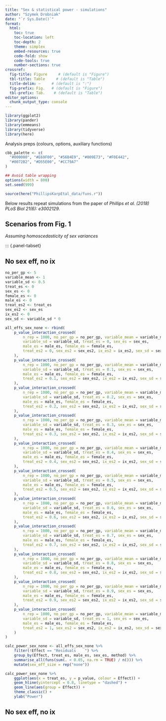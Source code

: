 ```yaml
---
title: "Sex & statistical power - simulations"
author: "Szymek Drobniak"
date: "`r Sys.Date()`"
format:
  html:
    toc: true
    toc-location: left
    toc-depth: 2
    theme: simplex
    embed-resources: true
    code-fold: show
    code-tools: true
    number-sections: true
crossref: 
  fig-title: Figure     # (default is "Figure")
  tbl-title: Table     # (default is "Table")
  title-delim: —     # (default is ":")
  fig-prefix: Fig.   # (default is "Figure")
  tbl-prefix: Tab.    # (default is "Table")
editor_options: 
  chunk_output_type: console
---
```


```r
library(ggplot2)
library(pander)
library(emmeans)
library(tidyverse)
library(here)
```


Analysis preps (colours, options, auxiliary functions)

```r
cbb_palette <- c(
  "#000000", "#E69F00", "#56B4E9", "#009E73", "#F0E442",
  "#0072B2", "#D55E00", "#CC79A7"
)

## Avoid table wrapping
options(width = 800)
set.seed(999)

source(here("PhillipsKarpEtal_data/funs.r"))
```

Below results repeat simulations from the paper of *Phillips et al. (2018) PLoS Biol 21(6): e3002129*.

## Scenarios from Fig. 1

*Assuming homoscedasticity of sex variances*

::: {.panel-tabset}

## No sex eff, no ix

```r
no_per_gp <- 5
variable_mean <- 1
variable_sd <- 0.5
treat_es <- 0
sex_es <- 0
female_es <- 0
male_es <- 0
treat_es2 <- treat_es
sex_es2 <- sex_es
ix_es2 <- 0
sex_sd <- variable_sd * 0

all_effs_sex_none <- rbind(
    p_value_interaction_crossed(
        n_rep = 1000, no_per_gp = no_per_gp, variable_mean = variable_mean,
        variable_sd = variable_sd, treat_es = 0, sex_es = sex_es,
        male_es = male_es, female_es = female_es,
        treat_es2 = 0, sex_es2 = sex_es2, ix_es2 = ix_es2, sex_sd = sex_sd
    ),
    p_value_interaction_crossed(
        n_rep = 1000, no_per_gp = no_per_gp, variable_mean = variable_mean,
        variable_sd = variable_sd, treat_es = 0.1, sex_es = sex_es,
        male_es = male_es, female_es = female_es,
        treat_es2 = 0.1, sex_es2 = sex_es2, ix_es2 = ix_es2, sex_sd = sex_sd
    ),
    p_value_interaction_crossed(
        n_rep = 1000, no_per_gp = no_per_gp, variable_mean = variable_mean,
        variable_sd = variable_sd, treat_es = 0.2, sex_es = sex_es,
        male_es = male_es, female_es = female_es,
        treat_es2 = 0.2, sex_es2 = sex_es2, ix_es2 = ix_es2, sex_sd = sex_sd
    ),
    p_value_interaction_crossed(
        n_rep = 1000, no_per_gp = no_per_gp, variable_mean = variable_mean,
        variable_sd = variable_sd, treat_es = 0.3, sex_es = sex_es,
        male_es = male_es, female_es = female_es,
        treat_es2 = 0.3, sex_es2 = sex_es2, ix_es2 = ix_es2, sex_sd = sex_sd
    ),
    p_value_interaction_crossed(
        n_rep = 1000, no_per_gp = no_per_gp, variable_mean = variable_mean,
        variable_sd = variable_sd, treat_es = 0.4, sex_es = sex_es,
        male_es = male_es, female_es = female_es,
        treat_es2 = 0.4, sex_es2 = sex_es2, ix_es2 = ix_es2, sex_sd = sex_sd
    ),
    p_value_interaction_crossed(
        n_rep = 1000, no_per_gp = no_per_gp, variable_mean = variable_mean,
        variable_sd = variable_sd, treat_es = 0.5, sex_es = sex_es,
        male_es = male_es, female_es = female_es,
        treat_es2 = 0.5, sex_es2 = sex_es2, ix_es2 = ix_es2, sex_sd = sex_sd
    ),
    p_value_interaction_crossed(
        n_rep = 1000, no_per_gp = no_per_gp, variable_mean = variable_mean,
        variable_sd = variable_sd, treat_es = 0.6, sex_es = sex_es,
        male_es = male_es, female_es = female_es,
        treat_es2 = 0.6, sex_es2 = sex_es2, ix_es2 = ix_es2, sex_sd = sex_sd
    ),
    p_value_interaction_crossed(
        n_rep = 1000, no_per_gp = no_per_gp, variable_mean = variable_mean,
        variable_sd = variable_sd, treat_es = 0.7, sex_es = sex_es,
        male_es = male_es, female_es = female_es,
        treat_es2 = 0.7, sex_es2 = sex_es2, ix_es2 = ix_es2, sex_sd = sex_sd
    ),
    p_value_interaction_crossed(
        n_rep = 1000, no_per_gp = no_per_gp, variable_mean = variable_mean,
        variable_sd = variable_sd, treat_es = 0.8, sex_es = sex_es,
        male_es = male_es, female_es = female_es,
        treat_es2 = 0.8, sex_es2 = sex_es2, ix_es2 = ix_es2, sex_sd = sex_sd
    ),
    p_value_interaction_crossed(
        n_rep = 1000, no_per_gp = no_per_gp, variable_mean = variable_mean,
        variable_sd = variable_sd, treat_es = 0.9, sex_es = sex_es,
        male_es = male_es, female_es = female_es,
        treat_es2 = 0.9, sex_es2 = sex_es2, ix_es2 = ix_es2, sex_sd = sex_sd
    ),
    p_value_interaction_crossed(
        n_rep = 1000, no_per_gp = no_per_gp, variable_mean = variable_mean,
        variable_sd = variable_sd, treat_es = 1, sex_es = sex_es,
        male_es = male_es, female_es = female_es,
        treat_es2 = 1, sex_es2 = sex_es2, ix_es2 = ix_es2, sex_sd = sex_sd
    )
)

calc_power_sex_none <- all_effs_sex_none %>%
    filter(!Effect == "Residuals    ") %>%
    group_by(Effect, treat_es, male_es, sex_es, method) %>%
    summarise_all(funs(sum(. < 0.05, na.rm = TRUE) / n())) %>%
    mutate(sex_eff_size = rep("none"))

calc_power_sex_none %>%
    ggplot(aes(x = treat_es, y = p_value, colour = Effect)) +
    geom_hline(yintercept = 0.8, linetype = "dashed") +
    geom_line(aes(group = Effect)) +
    theme_classic() +
    ylab("Power")
```

## No sex eff, no ix